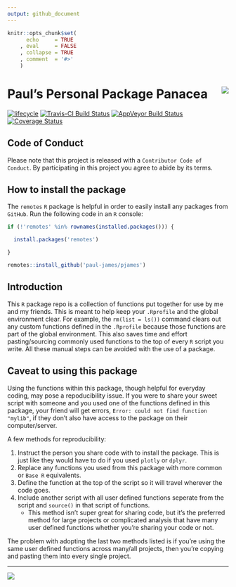 ```yaml
---
output: github_document
---
```


<!-- README.md is generated from README.Rmd. Please edit that file -->

```r
knitr::opts_chunk$set(
      echo     = TRUE
    , eval     = FALSE
    , collapse = TRUE
    , comment  = '#>'
    )
```


# Paul's Personal Package Panacea <img src='man/figures/logo.png' align='right'/>


[![lifecycle](https://img.shields.io/badge/lifecycle-experimental-orange.svg)](https://tidyverse.org/lifecycle/#experimental)
[![Travis-CI Build Status](https://travis-ci.org/Paul-James/pjames.svg?branch=master)](https://travis-ci.org/Paul-James/pjames)
[![AppVeyor Build Status](https://ci.appveyor.com/api/projects/status/github/Paul-James/pjames?branch=master&svg=true)](https://ci.appveyor.com/project/Paul-James/pjames)
[![Coverage Status](https://img.shields.io/codecov/c/github/Paul-James/pjames/master.svg)](https://codecov.io/github/Paul-James/pjames?branch=master)


## Code of Conduct

Please note that this project is released with a `Contributor Code of Conduct`. By participating in this project you agree to abide by its terms.

## How to install the package

The `remotes` `R` package is helpful in order to easily install any packages from `GitHub`. Run the following code in an `R` console:

```r
if (!'remotes' %in% rownames(installed.packages())) {

  install.packages('remotes')

}

remotes::install_github('paul-james/pjames')
```

## Introduction

This `R` package repo is a collection of functions put together for use by me and my friends. This is meant to help keep your `.Rprofile` and the global environment clear. For example, the `rm(list = ls())` command clears out any custom functions defined in the `.Rprofile` because those functions are part of the global environment. This also saves time and effort pasting/sourcing commonly used functions to the top of every `R` script you write. All these manual steps can be avoided with the use of a package.

## Caveat to using this package

Using the functions within this package, though helpful for everyday coding, may pose a repoducibility issue. If you were to share your sweet script with someone and you used one of the functions defined in this package, your friend will get errors, `Error: could not find function "mylib"`, if they don't also have access to the package on their computer/server.

A few methods for reproducibility:

1. Instruct the person you share code with to install the package. This is just like they would have to do if you used `plotly` or `dplyr`.
1. Replace any functions you used from this package with more common or `Base R` equivalents.
1. Define the function at the top of the script so it will travel wherever the code goes.
1. Include another script with all user defined functions seperate from the script and `source()` in that script of functions.
    * This method isn't super great for sharing code, but it's the preferred method for large projects or complicated analysis that have many user defined functions whether you're sharing your code or not.

The problem with adopting the last two methods listed is if you're using the same user defined functions across many/all projects, then you're copying and pasting them into every single project. 


---

<img src='man/figures/pyaa-office-whiteboard.png' align='left'/>
